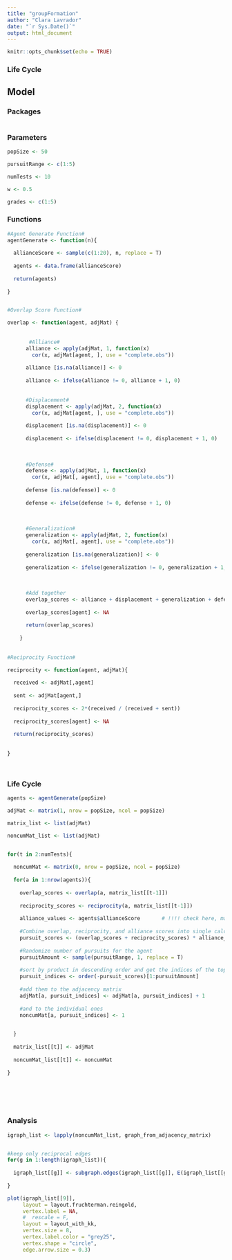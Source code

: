 ---
title: "groupFormation"
author: "Clara Lavrador"
date: "`r Sys.Date()`"
output: html_document
---

```{r setup, include=FALSE}
knitr::opts_chunk$set(echo = TRUE)
```





### Life Cycle

## Model

### Packages 
```{r packages}

```


### Parameters
```{r parameters}

popSize <- 50

pursuitRange <- c(1:5)

numTests <- 10

w <- 0.5

grades <- c(1:5)

```


### Functions
```{r functions}


#Agent Generate Function#
agentGenerate <- function(n){
  
  allianceScore <- sample(c(1:20), n, replace = T)
  
  agents <- data.frame(allianceScore)
  
  return(agents)
  
}


#Overlap Score Function#

overlap <- function(agent, adjMat) {
     
  
       #Alliance#
      alliance <- apply(adjMat, 1, function(x)
        cor(x, adjMat[agent, ], use = "complete.obs"))
      
      alliance [is.na(alliance)] <- 0
      
      alliance <- ifelse(alliance != 0, alliance + 1, 0)
      
     
      #Displacement#
      displacement <- apply(adjMat, 2, function(x)
        cor(x, adjMat[agent, ], use = "complete.obs"))
      
      displacement [is.na(displacement)] <- 0
      
      displacement <- ifelse(displacement != 0, displacement + 1, 0)
      
      
      
      #Defense#
      defense <- apply(adjMat, 1, function(x)
        cor(x, adjMat[, agent], use = "complete.obs"))
      
      defense [is.na(defense)] <- 0
      
      defense <- ifelse(defense != 0, defense + 1, 0)
      
      
      
      #Generalization#
      generalization <- apply(adjMat, 2, function(x)
        cor(x, adjMat[, agent], use = "complete.obs"))
      
      generalization [is.na(generalization)] <- 0
      
      generalization <- ifelse(generalization != 0, generalization + 1, 0)
      
      
      
      #Add together
      overlap_scores <- alliance + displacement + generalization + defense
      
      overlap_scores[agent] <- NA
      
      return(overlap_scores)
      
    }
    
  
#Reciprocity Function#

reciprocity <- function(agent, adjMat){
  
  received <- adjMat[,agent]
  
  sent <- adjMat[agent,]
    
  reciprocity_scores <- 2*(received / (received + sent))
  
  reciprocity_scores[agent] <- NA
  
  return(reciprocity_scores)
  
  
}
  



```


### Life Cycle

```{r lifeCycle}

agents <- agentGenerate(popSize)

adjMat <- matrix(1, nrow = popSize, ncol = popSize)

matrix_list <- list(adjMat)

noncumMat_list <- list(adjMat)


for(t in 2:numTests){
  
  noncumMat <- matrix(0, nrow = popSize, ncol = popSize)
  
  for(a in 1:nrow(agents)){
    
    overlap_scores <- overlap(a, matrix_list[[t-1]])
    
    reciprocity_scores <- reciprocity(a, matrix_list[[t-1]])
    
    alliance_values <- agents$allianceScore       # !!!! check here, maybe should normalize first
    
    #Combine overlap, reciprocity, and alliance scores into single calculation
    pursuit_scores <- (overlap_scores + reciprocity_scores) * alliance_values
    
    #Randomize number of pursuits for the agent
    pursuitAmount <- sample(pursuitRange, 1, replace = T)
    
    #sort by product in descending order and get the indices of the top agents
    pursuit_indices <- order(-pursuit_scores)[1:pursuitAmount]
    
    #add them to the adjacency matrix
    adjMat[a, pursuit_indices] <- adjMat[a, pursuit_indices] + 1
    
    #and to the individual ones
    noncumMat[a, pursuit_indices] <- 1

    
  }
  
  matrix_list[[t]] <- adjMat
  
  noncumMat_list[[t]] <- noncumMat
  
}







```

### Analysis

```{r analysis}

igraph_list <- lapply(noncumMat_list, graph_from_adjacency_matrix) 


#keep only reciprocal edges
for(g in 1:length(igraph_list)){
  
  igraph_list[[g]] <- subgraph.edges(igraph_list[[g]], E(igraph_list[[g]])[which_mutual(igraph_list[[g]])], delete.vertices = F)
  
}

plot(igraph_list[[9]], 
     layout = layout.fruchterman.reingold, 
     vertex.label = NA,
     #  rescale = F,
     layout = layout_with_kk,
     vertex.size = 8,
     vertex.label.color = "grey25",
     vertex.shape = "circle",
     edge.arrow.size = 0.3)


```












